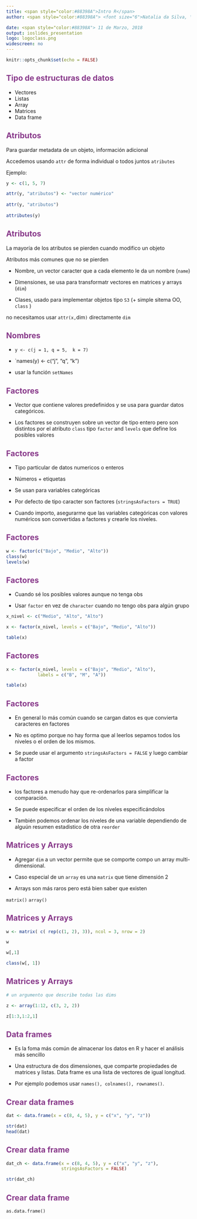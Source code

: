 ```yaml
---
title: <span style="color:#88398A">Intro R</span>
author: <span style="color:#88398A"> <font size="6">Natalia da Silva, \@STAT_NT</span></font>

date: <span style="color:#88398A"> 11 de Marzo, 2018
output: ioslides_presentation
logo: logoclass.png
widescreen: no
---
```


 <style>
 .title-slide {
     background-image: url(logo.png);
     background-repeat: no-repeat;
     padding:40px;
     background-position: 90% 80%;
     background-size: 200px 200px;
   }
   </style>
```r
knitr::opts_chunk$set(echo = FALSE)
```

## <span style="color:#88398A">Tipo de estructuras de datos</span>

- Vectores
- Listas
- Array
- Matrices
- Data frame


## <span style="color:#88398A">Atributos</span>

Para guardar metadata de un objeto, información adicional

Accedemos usando `attr` de forma individual o todos juntos `atributes`

Ejemplo:

```r
y <- c(1, 5, 7)

attr(y, "atributos") <- "vector numérico"
  
attr(y, "atributos")
  
attributes(y)
```


## <span style="color:#88398A">Atributos</span>


La mayoría de los atributos se pierden cuando modifico un objeto

Atributos más comunes que no se pierden

- Nombre, un vector caracter que a cada elemento le da un nombre (`name`)

- Dimensiones, se usa para transformatr vectores en matrices y arrays (`dim`)

- Clases, usado para implementar objetos tipo `S3`  (+ simple sitema OO, `class` )

no necesitamos usar `attr(x, `dim`)` directamente `dim`


## <span style="color:#88398A">Nombres</span>

- `y <- c(j = 1, q = 5,  k = 7)`

- `names(y) <- c("j", "q", "k")

- usar la función `setNames`


## <span style="color:#88398A">Factores</span>


- Vector que contiene valores predefinidos y se usa para guardar datos categóricos. 

- Los factores se construyen sobre un vector de tipo entero pero son distintos por el atributo `class` tipo `factor` and  `levels` que define los posibles valores


## <span style="color:#88398A">Factores</span>

- Tipo particular de datos numericos o enteros

- Números + etiquetas

- Se usan para variables categóricas

- Por defecto de tipo caracter son factores  (`stringsAsFactors = TRUE`)

- Cuando importo, asegurarme que las variables categóricas con valores numéricos son convertidas a factores y crearle los niveles.

## <span style="color:#88398A">Factores</span>
```r
w <- factor(c("Bajo", "Medio", "Alto"))
class(w)
levels(w)
```


## <span style="color:#88398A">Factores</span>

- Cuando sé los posibles valores aunque no tenga obs

- Usar `factor` en vez de `character` cuando no tengo obs para algún grupo
```r
x_nivel <- c("Medio", "Alto", "Alto")

x <- factor(x_nivel, levels = c("Bajo", "Medio", "Alto"))

table(x)
```

## <span style="color:#88398A">Factores</span>

```r
x <- factor(x_nivel, levels = c("Bajo", "Medio", "Alto"),
            labels = c("B", "M", "A"))

table(x)
```


## <span style="color:#88398A">Factores</span>

- En general lo más común cuando se cargan datos es que convierta caracteres en factores

- No es optimo porque no hay forma que al leerlos sepamos todos los niveles o el orden de los mismos.

- Se puede usar el argumento `stringsAsFactors = FALSE` y luego cambiar a factor 

## <span style="color:#88398A">Factores</span>

- los factores a menudo hay que re-ordenarlos para simplificar la comparación.

- Se puede especificar el orden de los niveles especificándolos 

- También podemos ordenar los niveles de una variable dependiendo de alguún resumen estadistico de otra `reorder`


## <span style="color:#88398A">Matrices y Arrays</span>

- Agregar `dim` a un vector permite que se comporte compo un array multi-dimensional.

- Caso especial de un `array` es una `matrix` que tiene dimensión 2

- Arrays son más raros pero está bien saber que existen

`matrix()` `array()`


## <span style="color:#88398A">Matrices y Arrays</span>

```r

w <- matrix( c( rep(c(1, 2), 3)), ncol = 3, nrow = 2)

w

w[,1]

class(w[, 1])
```

## <span style="color:#88398A">Matrices y Arrays</span>
```r

# un argumento que describe todas las dims

z <- array(1:12, c(3, 2, 2))

z[1:3,1:2,1]
```

## <span style="color:#88398A">Data frames</span>

- Es la foma más común de almacenar los datos en R y hacer el análisis más sencillo

- Una estructura de dos dimensiones, que comparte propiedades de matrices y listas. Data frame es una lista de vectores de igual longitud.

- Por ejemplo podemos usar `names(), colnames(), rownames()`.


## <span style="color:#88398A">Crear data frames</span>

```r
dat <- data.frame(x = c(8, 4, 5), y = c("x", "y", "z"))

str(dat)
head(dat)

```


## <span style="color:#88398A">Crear  data frame</span>

```r
dat_ch <- data.frame(x = c(8, 4, 5), y = c("x", "y", "z"),
                     stringsAsFactors = FALSE)

str(dat_ch)


```


## <span style="color:#88398A">Crear  data frame</span>

`as.data.frame()`